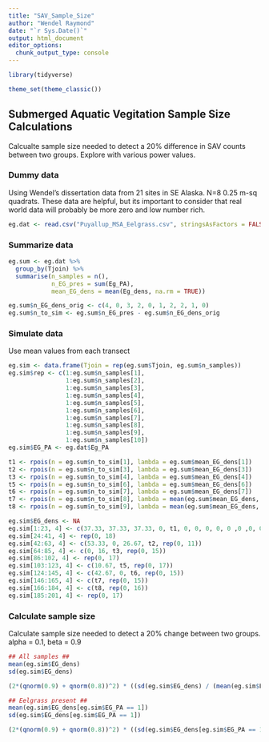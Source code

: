 ```yaml
---
title: "SAV_Sample_Size"
author: "Wendel Raymond"
date: "`r Sys.Date()`"
output: html_document
editor_options: 
  chunk_output_type: console
---
```


```r
library(tidyverse)

theme_set(theme_classic())
```


## Submerged Aquatic Vegitation Sample Size Calculations
Calcualte sample size needed to detect a 20% difference in SAV counts between two groups. Explore with various power values.

### Dummy data
Using Wendel's dissertation data from 21 sites in SE Alaska. N=8 0.25 m-sq quadrats. These data are helpful, but its important to consider that real world data will probably be more zero and low number rich. 

```r
eg.dat <- read.csv("Puyallup_MSA_Eelgrass.csv", stringsAsFactors = FALSE, header = TRUE)
```

### Summarize data
```r
eg.sum <- eg.dat %>% 
  group_by(Tjoin) %>% 
  summarise(n_samples = n(),
            n_EG_pres = sum(Eg_PA),
            mean_EG_dens = mean(Eg_dens, na.rm = TRUE))

eg.sum$n_EG_dens_orig <- c(4, 0, 3, 2, 0, 1, 2, 2, 1, 0)
eg.sum$n_to_sim <- eg.sum$n_EG_pres - eg.sum$n_EG_dens_orig
```

### Simulate data
Use mean values from each transect
```r
eg.sim <- data.frame(Tjoin = rep(eg.sum$Tjoin, eg.sum$n_samples))
eg.sim$rep <- c(1:eg.sum$n_samples[1],
                1:eg.sum$n_samples[2],
                1:eg.sum$n_samples[3],
                1:eg.sum$n_samples[4],
                1:eg.sum$n_samples[5],
                1:eg.sum$n_samples[6],
                1:eg.sum$n_samples[7],
                1:eg.sum$n_samples[8],
                1:eg.sum$n_samples[9],
                1:eg.sum$n_samples[10])
eg.sim$EG_PA <- eg.dat$Eg_PA

t1 <- rpois(n = eg.sum$n_to_sim[1], lambda = eg.sum$mean_EG_dens[1])
t2 <- rpois(n = eg.sum$n_to_sim[3], lambda = eg.sum$mean_EG_dens[3])
t3 <- rpois(n = eg.sum$n_to_sim[4], lambda = eg.sum$mean_EG_dens[4])
t5 <- rpois(n = eg.sum$n_to_sim[6], lambda = eg.sum$mean_EG_dens[6])
t6 <- rpois(n = eg.sum$n_to_sim[7], lambda = eg.sum$mean_EG_dens[7])
t7 <- rpois(n = eg.sum$n_to_sim[8], lambda = mean(eg.sum$mean_EG_dens, na.rm = TRUE))
t8 <- rpois(n = eg.sum$n_to_sim[9], lambda = mean(eg.sum$mean_EG_dens, na.rm = TRUE))

eg.sim$EG_dens <- NA
eg.sim[1:23, 4] <- c(37.33, 37.33, 37.33, 0, t1, 0, 0, 0, 0, 0 ,0 ,0, 0, 0, 0)
eg.sim[24:41, 4] <- rep(0, 18)
eg.sim[42:63, 4] <- c(53.33, 0, 26.67, t2, rep(0, 11))
eg.sim[64:85, 4] <- c(0, 16, t3, rep(0, 15))
eg.sim[86:102, 4] <- rep(0, 17)
eg.sim[103:123, 4] <- c(10.67, t5, rep(0, 17))
eg.sim[124:145, 4] <- c(42.67, 0, t6, rep(0, 15))
eg.sim[146:165, 4] <- c(t7, rep(0, 15))
eg.sim[166:184, 4] <- c(t8, rep(0, 16))
eg.sim[185:201, 4] <- rep(0, 17)
```

### Calculate sample size
Calculate sample size needed to detect a 20% change between two groups. alpha = 0.1, beta = 0.9
```r
## All samples ##
mean(eg.sim$EG_dens)
sd(eg.sim$EG_dens)

(2*(qnorm(0.9) + qnorm(0.8))^2) * ((sd(eg.sim$EG_dens) / (mean(eg.sim$EG_dens) * 0.2))^2)

## Eelgrass present ##
mean(eg.sim$EG_dens[eg.sim$EG_PA == 1])
sd(eg.sim$EG_dens[eg.sim$EG_PA == 1])

(2*(qnorm(0.9) + qnorm(0.8))^2) * ((sd(eg.sim$EG_dens[eg.sim$EG_PA == 1]) / (mean(eg.sim$EG_dens[eg.sim$EG_PA == 1]) * 0.2))^2)
```

